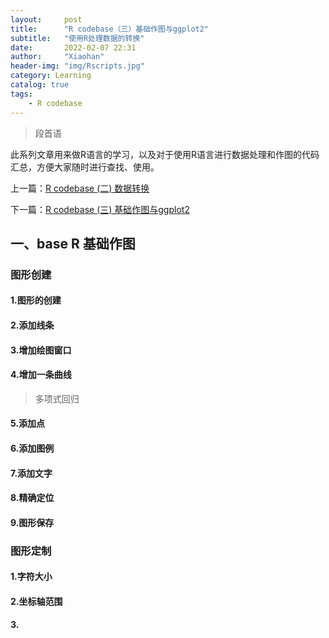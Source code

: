 ```yaml
---
layout:     post
title:      "R codebase（三）基础作图与ggplot2"
subtitle:   "使用R处理数据的转换"
date:       2022-02-07 22:31
author:     "Xiaohan"
header-img: "img/Rscripts.jpg"
category: Learning
catalog: true
tags:
    - R codebase
---
```


> 段首语

此系列文章用来做R语言的学习，以及对于使用R语言进行数据处理和作图的代码汇总，方便大家随时进行查找、使用。

上一篇：[R codebase (二) 数据转换](https://yangxiaohan0120.github.io/learning/2022/02/07/Learning-R-codebase-(二)-数据转换)

下一篇：[R codebase (三) 基础作图与ggplot2](https://yangxiaohan0120.github.io/learning/2022/02/07/Learning-R-codebase-(三)-基础作图与ggplot2)


## 一、base R 基础作图

### 图形创建

#### 1.图形的创建

#### 2.添加线条

#### 3.增加绘图窗口

#### 4.增加一条曲线

> 多项式回归

#### 5.添加点

#### 6.添加图例

#### 7.添加文字

#### 8.精确定位

#### 9.图形保存

### 图形定制

#### 1.字符大小

#### 2.坐标轴范围

#### 3.



